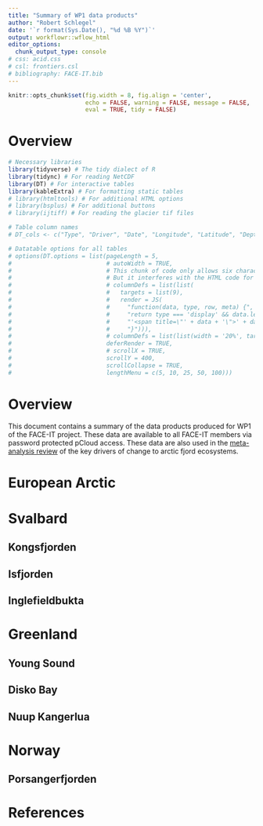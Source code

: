 ```yaml
---
title: "Summary of WP1 data products"
author: "Robert Schlegel"
date: '`r format(Sys.Date(), "%d %B %Y")`'
output: workflowr::wflow_html
editor_options:
  chunk_output_type: console
# css: acid.css
# csl: frontiers.csl
# bibliography: FACE-IT.bib
---
```


```r
knitr::opts_chunk$set(fig.width = 8, fig.align = 'center',
                      echo = FALSE, warning = FALSE, message = FALSE, 
                      eval = TRUE, tidy = FALSE)
```

<center>
<!-- ![](assets/FACE-IT_Logo_900.png){ width=70% } -->
</center>

# Overview

```r
# Necessary libraries
library(tidyverse) # The tidy dialect of R
library(tidync) # For reading NetCDF
library(DT) # For interactive tables
library(kableExtra) # For formatting static tables
# library(htmltools) # For additional HTML options
# library(bsplus) # For additional buttons
# library(ijtiff) # For reading the glacier tif files

# Table column names
# DT_cols <- c("Type", "Driver", "Date", "Longitude", "Latitude", "Depth", "Files", "Link", "Reference", "Notes")

# Datatable options for all tables
# options(DT.options = list(pageLength = 5,
#                           # autoWidth = TRUE,
#                           # This chunk of code only allows six characters to be shown in a column
#                           # But it interferes with the HTML code for popups and links
#                           # columnDefs = list(list(
#                           #   targets = list(9),
#                           #   render = JS(
#                           #     "function(data, type, row, meta) {",
#                           #     "return type === 'display' && data.length > 6 ?",
#                           #     "'<span title=\"' + data + '\">' + data.substr(0, 6) + '...</span>' : data;",
#                           #     "}"))),
#                           # columnDefs = list(list(width = '20%', targets = c(2))),
#                           deferRender = TRUE,
#                           # scrollX = TRUE,
#                           scrollY = 400,
#                           scrollCollapse = TRUE,
#                           lengthMenu = c(5, 10, 25, 50, 100)))
```

# Overview

This document contains a summary of the data products produced for WP1 of the FACE-IT project. These data are available to all FACE-IT members via password protected pCloud access. These data are also used in the [meta-analysis review](https://face-it-project.github.io/WP1/review.html) of the key drivers of change to arctic fjord ecosystems.

# European Arctic


# Svalbard


## Kongsfjorden


## Isfjorden


## Inglefieldbukta


# Greenland


## Young Sound


## Disko Bay


## Nuup Kangerlua


# Norway


## Porsangerfjorden


# References

